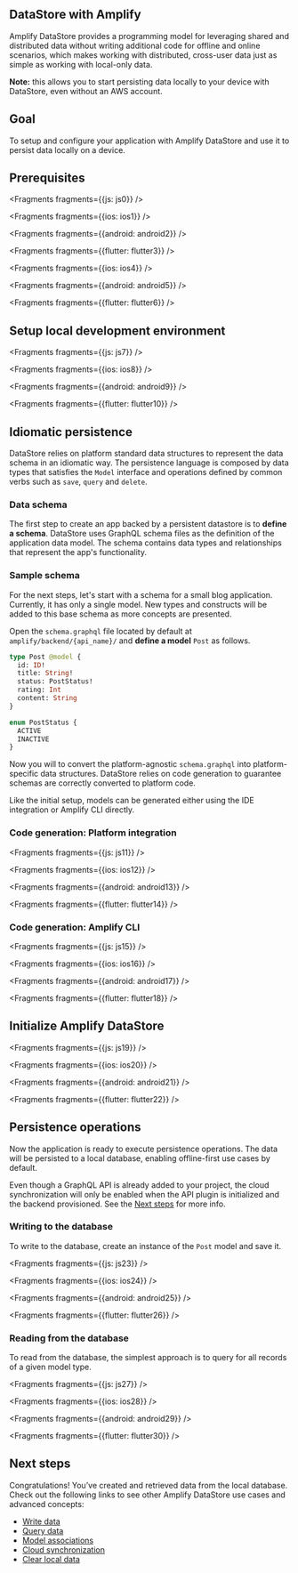 
## DataStore with Amplify

Amplify DataStore provides a programming model for leveraging shared and distributed data without writing additional code for offline and online scenarios, which makes working with distributed, cross-user data just as simple as working with local-only data.

<Callout>

**Note:** this allows you to start persisting data locally to your device with DataStore, even without an AWS account.

</Callout>

## Goal
To setup and configure your application with Amplify DataStore and use it to persist data locally on a device.

## Prerequisites


<Fragments fragments={{js: js0}} />


<Fragments fragments={{ios: ios1}} />


<Fragments fragments={{android: android2}} />


<Fragments fragments={{flutter: flutter3}} />


<Fragments fragments={{ios: ios4}} />


<Fragments fragments={{android: android5}} />


<Fragments fragments={{flutter: flutter6}} />

## Setup local development environment


<Fragments fragments={{js: js7}} />


<Fragments fragments={{ios: ios8}} />


<Fragments fragments={{android: android9}} />


<Fragments fragments={{flutter: flutter10}} />

## Idiomatic persistence

DataStore relies on platform standard data structures to represent the data schema in an idiomatic way. The persistence language is composed by data types that satisfies the `Model` interface and operations defined by common verbs such as `save`, `query` and `delete`.

### Data schema

The first step to create an app backed by a persistent datastore is to **define a schema**. DataStore uses GraphQL schema files as the definition of the application data model. The schema contains data types and relationships that represent the app's functionality.

### Sample schema

For the next steps, let's start with a schema for a small blog application. Currently, it has only a single model. New types and constructs will be added to this base schema as more concepts are presented.

Open the `schema.graphql` file located by default at `amplify/backend/{api_name}/` and **define a model** `Post` as follows.

```graphql
type Post @model {
  id: ID!
  title: String!
  status: PostStatus!
  rating: Int
  content: String
}

enum PostStatus {
  ACTIVE
  INACTIVE
}
```

Now you will to convert the platform-agnostic `schema.graphql` into platform-specific data structures. DataStore relies on code generation to guarantee schemas are correctly converted to platform code.

Like the initial setup, models can be generated either using the IDE integration or Amplify CLI directly.

### Code generation: Platform integration


<Fragments fragments={{js: js11}} />


<Fragments fragments={{ios: ios12}} />


<Fragments fragments={{android: android13}} />


<Fragments fragments={{flutter: flutter14}} />

### Code generation: Amplify CLI


<Fragments fragments={{js: js15}} />


<Fragments fragments={{ios: ios16}} />


<Fragments fragments={{android: android17}} />


<Fragments fragments={{flutter: flutter18}} />

## Initialize Amplify DataStore


<Fragments fragments={{js: js19}} />


<Fragments fragments={{ios: ios20}} />


<Fragments fragments={{android: android21}} />


<Fragments fragments={{flutter: flutter22}} />

## Persistence operations

Now the application is ready to execute persistence operations. The data will be persisted to a local database, enabling offline-first use cases by default.

Even though a GraphQL API is already added to your project, the cloud synchronization will only be enabled when the API plugin is initialized and the backend provisioned. See the [Next steps](#next-steps) for more info.

### Writing to the database

To write to the database, create an instance of the `Post` model and save it.


<Fragments fragments={{js: js23}} />


<Fragments fragments={{ios: ios24}} />


<Fragments fragments={{android: android25}} />


<Fragments fragments={{flutter: flutter26}} />

### Reading from the database

To read from the database, the simplest approach is to query for all records of a given model type.


<Fragments fragments={{js: js27}} />


<Fragments fragments={{ios: ios28}} />


<Fragments fragments={{android: android29}} />


<Fragments fragments={{flutter: flutter30}} />

## Next steps

Congratulations! You’ve created and retrieved data from the local database. Check out the following links to see other Amplify DataStore use cases and advanced concepts:

- [Write data](/lib-v1/datastore/data-access#create-and-update)
- [Query data](/lib-v1/datastore/data-access#query-data)
- [Model associations](/lib-v1/datastore/relational)
- [Cloud synchronization](/lib-v1/datastore/sync)
- [Clear local data](/lib-v1/datastore/sync#clear-local-data)

